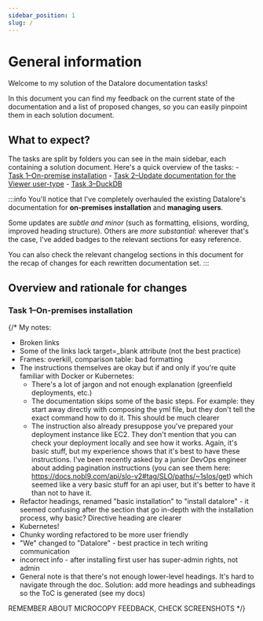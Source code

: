 ```yaml
---
sidebar_position: 1
slug: /
---
```


# General information

Welcome to my solution of the Datalore documentation tasks!

In this document you can find my feedback on the current state of the documentation and a list of proposed changes, so you can easily pinpoint them in each solution document.

## What to expect?

The tasks are split by folders you can see in the main sidebar, each containing a solution document. Here's a quick overview of the tasks:
    - [Task 1–On-premise installation](/datalore/task-1)
    - [Task 2–Update documentation for the Viewer user-type](/datalore/task-2)
    - [Task 3–DuckDB](/datalore/task-3)

:::info
You'll notice that I've completely overhauled the existing Datalore's documentation for **on-premises installation** and **managing users**.

Some updates are *subtle and minor* (such as formatting, elisions, wording, improved heading structure). Others are *more substantial*: wherever that's the case, I've added <MajorUpdate/> badges to the relevant sections for easy reference.

You can also check the relevant changelog sections in this document for the recap of changes for each rewritten documentation set.
:::

## Overview and rationale for changes

### Task 1–On-premises installation

{/* My notes:
- Broken links
- Some of the links lack target=_blank attribute (not the best practice)
- Frames: overkill, comparison table: bad formatting
- The instructions themselves are okay but if and only if you're quite familiar with Docker or Kubernetes:
    - There's a lot of jargon and not enough explanation (greenfield deployments, etc.)
    - The documentation skips some of the basic steps. For example: they start away directly with composing the yml file, but they don't tell the exact command how to do it. This should be much clearer
    - The instruction also already presuppose you've prepared your deployment instance like EC2. They don't mention that you can check your deployment locally and see how it works. Again, it's basic stuff, but my experience shows that it's best to have these instructions. I've been recently asked by a junior DevOps engineer about adding pagination instructions (you can see them here: https://docs.nobl9.com/api/slo-v2#tag/SLO/paths/~1slos/get) which seemed like a very basic stuff for an api user, but it's better to have it than not to have it.
- Refactor headings, renamed "basic installation" to "install datalore" - it seemed confusing after the section that go in-depth with the installation process, why basic? Directive heading are clearer
- Kubernetes!
- Chunky wording refactored to be more user friendly
- "We" changed to "Datalore" - best practice in tech writing communication
- incorrect info - after installing first user has super-admin rights, not admin
- General note is that there's not enough lower-level headings. It's hard to navigate through the doc. Solution: add more headings and subheadings so the ToC is generated (see my docs)

 REMEMBER ABOUT MICROCOPY FEEDBACK, CHECK SCREENSHOTS
 */}

